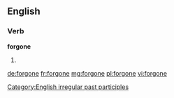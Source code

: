 ==English==

===Verb===
'''forgone'''

# {{past participle of|[[forgo]]}}

[[Category:English irregular past participles]]

[[de:forgone]]
[[fr:forgone]]
[[mg:forgone]]
[[pl:forgone]]
[[vi:forgone]]